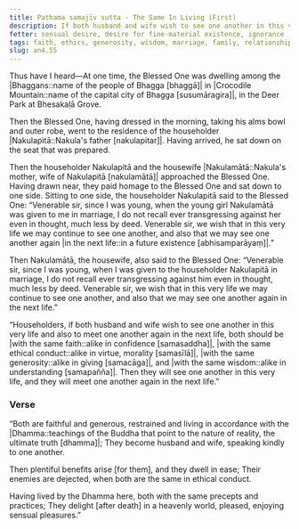 ```yaml
---
title: Paṭhama samajīv sutta - The Same In Living (First)
description: If both husband and wife wish to see one another in this very life and also to meet one another again in the next life, both should be alike in faith, ethical conduct, giving, and wisdom.
fetter: sensual desire, desire for fine-material existence, ignorance
tags: faith, ethics, generosity, wisdom, marriage, family, relationships, benefits, ease, enemies, ethical conduct, virtue, confidence, giving, precepts, practices, Dhamma, heavenly world, sensual pleasures, an, an4
slug: an4.55
---
```


Thus have I heard—At one time, the Blessed One was dwelling among the |Bhaggans::name of the people of Bhagga [bhaggā]| in |Crocodile Mountain::name of the capital city of Bhagga [susumāragira]|, in the Deer Park at Bhesakaḷā Grove.

Then the Blessed One, having dressed in the morning, taking his alms bowl and outer robe, went to the residence of the householder |Nakulapitā::Nakula's father [nakulapitar]|. Having arrived, he sat down on the seat that was prepared.

Then the householder Nakulapitā and the housewife |Nakulamātā::Nakula's mother, wife of Nakulapitā [nakulamātā]| approached the Blessed One. Having drawn near, they paid homage to the Blessed One and sat down to one side. Sitting to one side, the householder Nakulapitā said to the Blessed One: “Venerable sir, since I was young, when the young girl Nakulamātā was given to me in marriage, I do not recall ever transgressing against her even in thought, much less by deed. Venerable sir, we wish that in this very life we may continue to see one another, and also that we may see one another again |in the next life::in a future existence [abhisamparāyaṃ]|.”

Then Nakulamātā, the housewife, also said to the Blessed One: “Venerable sir, since I was young, when I was given to the householder Nakulapitā in marriage, I do not recall ever transgressing against him even in thought, much less by deed. Venerable sir, we wish that in this very life we may continue to see one another, and also that we may see one another again in the next life.”

“Householders, if both husband and wife wish to see one another in this very life and also to meet one another again in the next life, both should be |with the same faith::alike in confidence [samasaddha]|, |with the same ethical conduct::alike in virtue, morality [samasīlā]|, |with the same generosity::alike in giving [samacāga]|, and |with the same wisdom::alike in understanding [samapañña]|. Then they will see one another in this very life, and they will meet one another again in the next life.”

### Verse

“Both are faithful and generous,
restrained and living in accordance with the |Dhamma::teachings of the Buddha that point to the nature of reality, the ultimate truth [dhamma]|;
They become husband and wife,
speaking kindly to one another.

Then plentiful benefits arise [for them],
and they dwell in ease;
Their enemies are dejected,
when both are the same in ethical conduct.

Having lived by the Dhamma here,
both with the same precepts and practices;
They delight [after death] in a heavenly world,
pleased, enjoying sensual pleasures.”